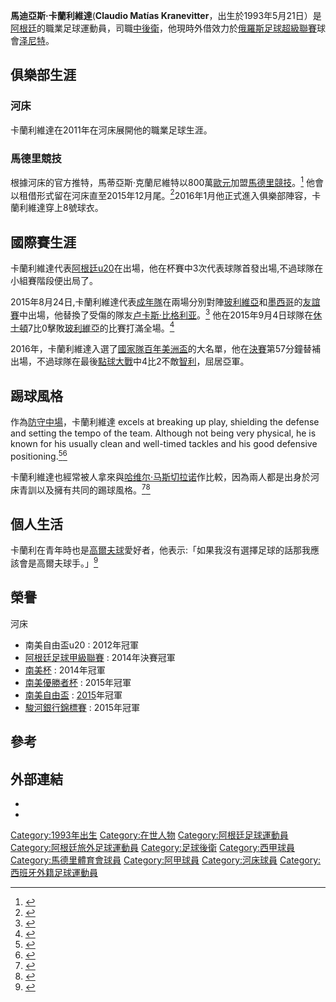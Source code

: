 {{NoteTA
|G1=laliga
|G2=Football
|G3=uefa
|T=zh-hans:马蒂亚斯·克兰尼维特;zh-hk:馬迪亞斯·卡蘭利維達;zh-hant:馬蒂亞斯·克蘭尼維特;
|1=zh-hans:克兰尼维特;zh-hk:卡蘭利維達;zh-hant:克蘭尼維特;
}}
{{Infobox football biography
| name        = 馬迪亞斯·卡蘭利維達<br />Matías Kranevitter
| image = Matías Kranevitter Zenit.jpg
| fullname    = Claudio Matías Kranevitter
| birth_date  = {{birth date and age|1993|05|21|df=yes}}
| birth_place = 阿根廷[[聖米格爾-德圖庫曼|聖米格爾-德圖庫曼]]
| height      = {{convert|1.79|m|abbr=on}}
| position    = [[中後衛|中後衛]]
| currentclub = [[圣彼得堡泽尼特足球俱乐部|泽尼特]]
| clubnumber = 8
| youthyears1 =
| youthclubs1 = [[河床體育會|河床]]
| years1 = 2011–2015 | clubs1 = [[河床體育會|河床]] | caps1 = 61 | goals1 = 0
| years2 = 2015–2017 | clubs2 = [[马德里竞技俱乐部|马德里竞技]]                       | caps2 =  8 | goals2 = 0
| years3 = 2016–2017 | clubs3 = → [[塞維利亞足球俱樂部|塞維利亞]] (外借)           | caps3 = 21 | goals3 = 0
| years4 = 2017–     | clubs4 = [[圣彼得堡泽尼特足球俱乐部|泽尼特]]       | caps4 =  3 | goals4 = 0
| nationalyears1= 2012–2013  | nationalcaps1= 3 | nationalgoals1= 0 | nationalteam1= [[阿根廷20歲以下國家足球隊|阿根廷U20]]
| nationalyears2 = 2015– | nationalteam2 = [[阿根廷國家足球隊|阿根廷]] | nationalcaps2 = 8 | nationalgoals2 = 0
| club-update = 27 August 2015
| ntupdate    =
}}

'''馬迪亞斯·卡蘭利維達'''('''Claudio Matías Kranevitter'''，出生於1993年5月21日）是[[阿根廷|阿根廷]]的職業足球運動員，司職[[中後衛|中後衛]]，他現時外借效力於[[俄羅斯足球超級聯賽|俄羅斯足球超級聯賽]]球會[[圣彼得堡泽尼特足球俱乐部|泽尼特]]。

==俱樂部生涯==

===河床===
卡蘭利維達在2011年在河床展開他的職業足球生涯。

===馬德里競技===
根據河床的官方推特，馬蒂亞斯·克蘭尼維特以800萬[[歐元|歐元]]加盟[[馬德里競技|馬德里競技]]。<ref>{{Cite web |url=https://twitter.com/_RiverPlateCarp/status/614171887925596160 |title=存档副本 |access-date=2015-12-01 |archive-date=2020-11-08 |archive-url=https://web.archive.org/web/20201108110308/https://twitter.com/_RiverPlateCarp/status/614171887925596160 |dead-url=no }}</ref> 他會以租借形式留在河床直至2015年12月尾。<ref>{{cite web|url=http://en.clubatleticodemadrid.com/noticias/matias-kranevitter-is-now-an-atletico|title=Matías Kranevitter is now an Atlético|publisher=Atlético's official website|date=28 August 2015|accessdate=15 December 2015|archive-url=https://web.archive.org/web/20160305130959/http://en.clubatleticodemadrid.com/noticias/matias-kranevitter-is-now-an-atletico|archive-date=2016-03-05|dead-url=yes}}</ref>2016年1月他正式進入俱樂部陣容，卡蘭利維達穿上8號球衣。

==國際賽生涯==
卡蘭利維達代表[[阿根廷國家足球隊|阿根廷]][[阿根廷20歲以下國家足球隊|u20]]在{{Tsl|en|2013 South American Youth Football Championship|2013年南美青年冠軍杯|2013年南美青年冠軍杯}}出場，他在杯賽中3次代表球隊首發出場,不過球隊在小組賽階段便出局了。

2015年8月24日,卡蘭利維達代表[[阿根廷國家足球隊|成年隊]]在兩場分別對陣[[玻利維亞國家足球隊|玻利維亞]]和[[墨西哥國家足球隊|墨西哥]]的[[熱身賽|友誼賽]]中出場，他替換了受傷的隊友[[卢卡斯·比格利亚|卢卡斯·比格利亚]]。<ref>{{cite web|url=http://canchallena.lanacion.com.ar/1821838-kranevitter-mas-seleccion-argentina-afa|title=Matías Kranevitter y Emmanuel Mas se suman a la gira de la selección argentina por Estados Unidos|trans_title=Matías Kranevitter and Emmanuel Mas join the trip of Argentina national team in the United States|publisher=La Nación|language=es|date=24 August 2015|accessdate=15 December 2015|archive-date=2015-12-24|archive-url=https://web.archive.org/web/20151224084044/http://canchallena.lanacion.com.ar/1821838-kranevitter-mas-seleccion-argentina-afa|dead-url=no}}</ref> 他在2015年9月4日球隊在[[休士頓|休士頓]]{{Tsl|en|BBVA Compass Stadium|西班牙外換銀行體育場|西班牙外換銀行體育場}}7比0擊敗[[玻利維亞國家足球隊|玻利維亞]]的比賽打滿全場。<ref>{{cite web|url=http://www.dailymail.co.uk/sport/football/article-3223236/Argentina-7-0-Bolivia-Sergio-Aguero-Lionel-Messi-net-braces-Manchester-City-striker-dazzles-friendly-thrashing.html|title=Argentina 7–0 Bolivia: Sergio Aguero and Lionel Messi both net braces as Manchester City striker dazzles in friendly thrashing|publisher=[[Daily_Mail|Daily Mail]]|date=5 September 2015|accessdate=15 December 2015|archive-date=2016-03-04|archive-url=https://web.archive.org/web/20160304095818/http://www.dailymail.co.uk/sport/football/article-3223236/Argentina-7-0-Bolivia-Sergio-Aguero-Lionel-Messi-net-braces-Manchester-City-striker-dazzles-friendly-thrashing.html|dead-url=no}}</ref>

2016年，卡蘭利維達入選了[[阿根廷國家足球隊|國家隊]][[百年美洲盃|百年美洲盃]]的大名單，他在[[百年美洲盃#.E6.B1.BA.E8.B3.BD|決賽]]第57分鐘替補出場，不過球隊在最後[[點球大戰|點球大戰]]中4比2不敵[[智利國家足球隊|智利]]，屈居亞軍。

==踢球風格==
作為[[中場#防守中場|防守中場]]，卡蘭利維達 excels at breaking up play, shielding the defense and setting the tempo of the team. Although not being very physical, he is known for his usually clean and well-timed tackles and his good defensive positioning.<ref>{{cite web|url=http://www.just-football.com/2015/05/matias-kranevitter-generation-next-profile-river-plate-midfield-general/|title=Generation Next: Matias Kranevitter – River Plate's midfield general|website=Just Football|accessdate=5 December 2015|archive-date=2017-06-23|archive-url=https://web.archive.org/web/20170623113300/http://www.just-football.com/2015/05/matias-kranevitter-generation-next-profile-river-plate-midfield-general/|dead-url=no}}</ref><ref>{{cite web|url=http://www.ole.com.ar/river-plate/futbol/nace-hace_0_1210079312.html|title=Cinco se nace y se hace|trans_title=A '5' is born and is made|publisher=Olé|language=es|date=11 September 2014|accessdate=15 December 2015|archive-date=2015-12-08|archive-url=https://web.archive.org/web/20151208063802/http://www.ole.com.ar/river-plate/futbol/nace-hace_0_1210079312.html|dead-url=no}}</ref>

卡蘭利維達也經常被人拿來與[[哈维尔·马斯切拉诺|哈维尔·马斯切拉诺]]作比較，因為兩人都是出身於河床青訓以及擁有共同的踢球風格。<ref>{{cite web|url=http://www.libertaddigital.com/deportes/futbol/2015-08-21/kranevitter-el-nuevo-mascherano-de-simeone-1276555362/|title=Kranevitter, el nuevo "Mascherano" de Simeone|trans_title=Kranevitter, Simeone's new "Mascherano"|publisher=Libertad Digital|language=es|date=21 August 2014|accessdate=15 December 2015|archive-date=2020-09-28|archive-url=https://web.archive.org/web/20200928100500/https://www.libertaddigital.com/deportes/futbol/2015-08-21/kranevitter-el-nuevo-mascherano-de-simeone-1276555362/|dead-url=no}}</ref><ref>{{cite web|url=http://as.com/videos/2015/09/04/portada/1441369545_249323.html|title=Kranevitter es el sucesor de Mascherano|trans_title=Kranevitter is the successor of Mascherano|publisher=[[Diario_AS|Diario AS]]|language=es|date=4 September 2015|accessdate=15 December 2015|archive-date=2015-12-22|archive-url=https://web.archive.org/web/20151222110054/http://as.com/videos/2015/09/04/portada/1441369545_249323.html|dead-url=yes}}</ref>

==個人生活==
卡蘭利在青年時也是[[高爾夫球|高爾夫球]]愛好者，他表示:「如果我沒有選擇足球的話那我應該會是高爾夫球手。」<ref>{{cite web|url=http://www.indeportes.com.ar/314120-kranevitter-conto-sus-inicios-como-caddie-de-su-primo-el-pigu-romero.html|title=Kranevitter contó sus inicios como caddie de su primo, el "Pigu" Romero|trans_title=Kranevitter told his beginnings as a caddie of his cousin, "Pigu" Romero|publisher=In Deportes|language=es|date=28 April 2015|accessdate=15 December 2015|deadurl=yes|archiveurl=https://web.archive.org/web/20150926120322/http://www.indeportes.com.ar/314120-kranevitter-conto-sus-inicios-como-caddie-de-su-primo-el-pigu-romero.html|archivedate=2015-09-26}}</ref>

==榮譽==
;河床
*南美自由盃u20 : 2012年冠軍
*[[阿根廷足球甲級聯賽|阿根廷足球甲級聯賽]] : 2014年決賽冠軍
*[[南美杯|南美杯]] : 2014年冠軍
*[[南美優勝者杯|南美優勝者杯]] : 2015年冠軍
*[[南美自由盃|南美自由盃]] : [[2015年南美自由盃|2015]]年冠軍
*[[駿河銀行錦標賽|駿河銀行錦標賽]] : 2015年冠軍

==參考==
{{Reflist}}

== 外部連結 ==
*{{NFT player|pid=60379}}
* {{Soccerway|matias-kranevitter/247716}}

{{2016年美洲盃足球賽阿根廷參賽名單}}

{{DEFAULTSORT:Kranevitter, Matias}}
[[Category:1993年出生|Category:1993年出生]]
[[Category:在世人物|Category:在世人物]]
[[Category:阿根廷足球運動員|Category:阿根廷足球運動員]]
[[Category:阿根廷旅外足球運動員|Category:阿根廷旅外足球運動員]]
[[Category:足球後衛|Category:足球後衛]]
[[Category:西甲球員|Category:西甲球員]]
[[Category:馬德里體育會球員|Category:馬德里體育會球員]]
[[Category:阿甲球員|Category:阿甲球員]]
[[Category:河床球員|Category:河床球員]]
[[Category:西班牙外籍足球運動員|Category:西班牙外籍足球運動員]]
